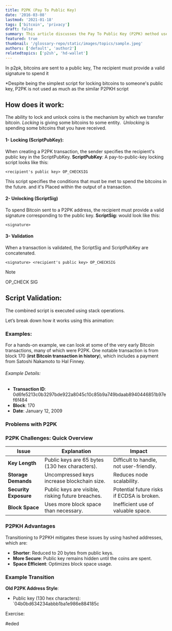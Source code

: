 ```yaml
---
title: P2PK (Pay To Public Key)
date: '2016-03-08'
lastmod: '2021-01-18'
tags: ['bitcoin', 'privacy']
draft: false
summary: This article discusses the Pay To Public Key (P2PK) method used in Bitcoin transactions, highlighting its role in enhancing user privacy and security. Includes practical code examples and deep insights into its operation within the Bitcoin protocol.
featured: true
thumbnail: '/glossary-repo/static/images/topics/sample.jpeg'
authors: ['default', 'author2']
relatedtopics: ['p2sh', 'hd-wallet']
---
```


In p2pk, bitcoins are sent to a public key,
The recipient must provide a valid signature to spend it

*Despite being the simplest script for locking bitcoins to someone's public key, P2PK is not used as much as the similar P2PKH script
## How does it work:



The ability to lock and unlock coins is the mechanism by which we transfer bitcoin. _Locking_ is giving some bitcoins to some entity. 
_Unlocking_ is spending some bitcoins that you have received.

#### 1- Locking (ScriptPubKey):
When creating a P2PK transaction, the sender specifies the recipient's public key in the ScriptPubKey.
**ScriptPubKey**: A pay-to-public-key locking script looks like this:
```
<recipient's public key> OP_CHECKSIG
```

 This script specifies the conditions that must be met to spend the bitcoins in the future.
 and it's Placed within the output of a transaction.
 
#### 2- Unlocking (ScriptSig)

To spend Bitcoin sent to a P2PK address, the recipient must provide a valid signature corresponding to the public key. 
**ScriptSig:** would look like this:
```
<signature>
```

#### 3- Validation

When a transaction is validated, the ScriptSig and ScriptPubKey are concatenated.
```
<signature> <recipient's public key> OP_CHECKSIG
```


> [!NOTE]
> OP_CHECK SIG

 
## Script Validation:
The combined script is executed using stack operations. 

Let’s break down how it works using this animation:

<ScriptStackVisualizer type="p2pk"></ScriptStackVisualizer>



<ExpandableSection title="Element VS Operation" preview="This is a short preview of the content inside the expandable section."></ExpandableSection>



### Examples:
For a hands-on example, we can look at some of the very early Bitcoin transactions, many of which were P2PK. One notable transaction is from block 170 (**irst Bitcoin transaction in history**), which includes a payment from Satoshi Nakamoto to Hal Finney. 
###### Example Details:

- **Transaction ID**: 0d6fe5213c0b3297bde922a8045c10c85b9a749bdaab8940446851b97ef6f484
- **Block**: 170
- **Date**: January 12, 2009


### Problems with P2PK
### P2PK Challenges: Quick Overview

| **Issue**             | **Explanation**                                   | **Impact**                                 |
| --------------------- | ------------------------------------------------- | ------------------------------------------ |
| **Key Length**        | Public keys are 65 bytes (130 hex characters).    | Difficult to handle, not user-friendly.    |
| **Storage Demands**   | Uncompressed keys increase blockchain size.       | Reduces node scalability.                  |
| **Security Exposure** | Public keys are visible, risking future breaches. | Potential future risks if ECDSA is broken. |
| **Block Space**       | Uses more block space than necessary.             | Inefficient use of valuable space.         |

### P2PKH Advantages
Transitioning to P2PKH mitigates these issues by using hashed addresses, which are:
- **Shorter**: Reduced to 20 bytes from public keys.
- **More Secure**: Public key remains hidden until the coins are spent.
- **Space Efficient**: Optimizes block space usage.

### Example Transition
**Old P2PK Address Style**:
- Public key (130 hex characters): `04b0bd634234abbb1ba1e986e884185c



Exercise:

#eded

